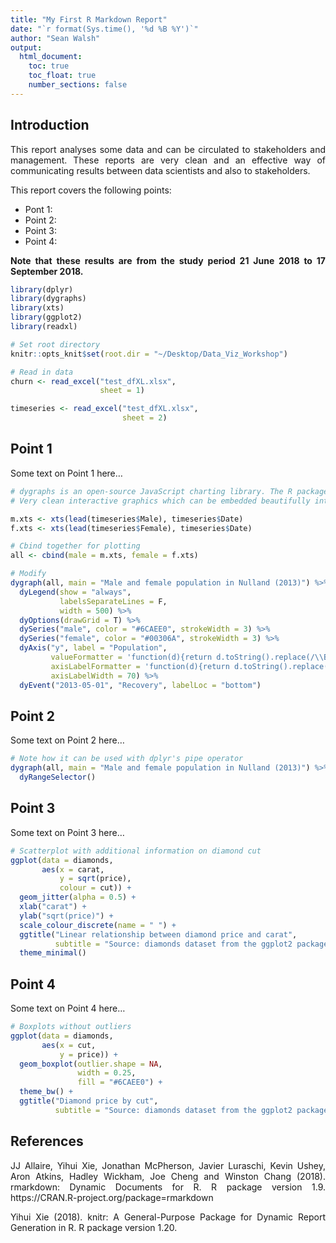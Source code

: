 ```yaml
---
title: "My First R Markdown Report"
date: "`r format(Sys.time(), '%d %B %Y')`"
author: "Sean Walsh"
output: 
  html_document:
    toc: true
    toc_float: true
    number_sections: false
---
```


<style>
body {
text-align: justify}
</style>


## Introduction

This report analyses some data and can be circulated to stakeholders and management. These reports are very clean and an effective way of communicating results between data scientists and also to stakeholders. 

This report covers the following points:

* Pont 1:
* Point 2:
* Point 3:
* Point 4:

**Note that these results are from the study period 21 June 2018 to 17 September 2018.**

```r
library(dplyr)
library(dygraphs)
library(xts)
library(ggplot2)
library(readxl)

# Set root directory 
knitr::opts_knit$set(root.dir = "~/Desktop/Data_Viz_Workshop")

# Read in data
churn <- read_excel("test_dfXL.xlsx",
                    sheet = 1)

timeseries <- read_excel("test_dfXL.xlsx",
                         sheet = 2)
```
  
  
## Point 1

Some text on Point 1 here...  

```r
# dygraphs is an open-source JavaScript charting library. The R package provides an interface to dygraphs.
# Very clean interactive graphics which can be embedded beautifully into reports, webpages and dashboards.

m.xts <- xts(lead(timeseries$Male), timeseries$Date) 
f.xts <- xts(lead(timeseries$Female), timeseries$Date)

# Cbind together for plotting
all <- cbind(male = m.xts, female = f.xts)

# Modify
dygraph(all, main = "Male and female population in Nulland (2013)") %>%
  dyLegend(show = "always",
           labelsSeparateLines = F,
           width = 500) %>%
  dyOptions(drawGrid = T) %>%
  dySeries("male", color = "#6CAEE0", strokeWidth = 3) %>%
  dySeries("female", color = "#00306A", strokeWidth = 3) %>%
  dyAxis("y", label = "Population",
         valueFormatter = 'function(d){return d.toString().replace(/\\B(?=(\\d{3})+(?!\\d))/g, ",");}',
         axisLabelFormatter = 'function(d){return d.toString().replace(/\\B(?=(\\d{3})+(?!\\d))/g, ",");}',
         axisLabelWidth = 70) %>%
  dyEvent("2013-05-01", "Recovery", labelLoc = "bottom")
```

## Point 2

Some text on Point 2 here...  

```r
# Note how it can be used with dplyr's pipe operator
dygraph(all, main = "Male and female population in Nulland (2013)") %>%
  dyRangeSelector()
```

  
## Point 3

Some text on Point 3 here...  

```r
# Scatterplot with additional information on diamond cut
ggplot(data = diamonds, 
       aes(x = carat,
           y = sqrt(price),
           colour = cut)) +
  geom_jitter(alpha = 0.5) +
  xlab("carat") +
  ylab("sqrt(price)") +
  scale_colour_discrete(name = " ") +
  ggtitle("Linear relationship between diamond price and carat",
          subtitle = "Source: diamonds dataset from the ggplot2 package") +
  theme_minimal()
```


## Point 4

Some text on Point 4 here...  

```r
# Boxplots without outliers
ggplot(data = diamonds, 
       aes(x = cut,
           y = price)) +
  geom_boxplot(outlier.shape = NA,
               width = 0.25,
               fill = "#6CAEE0") +
  theme_bw() +
  ggtitle("Diamond price by cut",
          subtitle = "Source: diamonds dataset from the ggplot2 package")
```


## References

JJ Allaire, Yihui Xie, Jonathan McPherson, Javier Luraschi, Kevin Ushey, Aron Atkins, Hadley
Wickham, Joe Cheng and Winston Chang (2018). rmarkdown: Dynamic Documents for R. R package version
1.9. https://CRAN.R-project.org/package=rmarkdown

Yihui Xie (2018). knitr: A General-Purpose Package for Dynamic Report Generation in R. R package
version 1.20.



